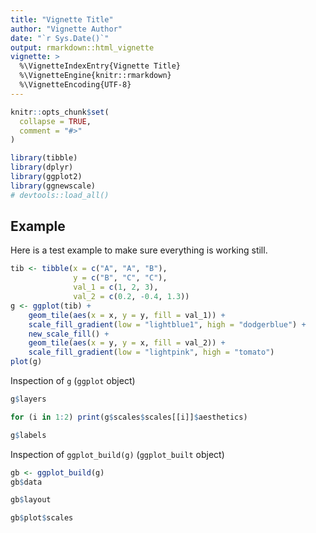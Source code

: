```yaml
---
title: "Vignette Title"
author: "Vignette Author"
date: "`r Sys.Date()`"
output: rmarkdown::html_vignette
vignette: >
  %\VignetteIndexEntry{Vignette Title}
  %\VignetteEngine{knitr::rmarkdown}
  %\VignetteEncoding{UTF-8}
---
```


```r
knitr::opts_chunk$set(
  collapse = TRUE,
  comment = "#>"
)
```

```r
library(tibble)
library(dplyr)
library(ggplot2)
library(ggnewscale)
# devtools::load_all()
```

## Example

Here is a test example to make sure everything is working still.

```r
tib <- tibble(x = c("A", "A", "B"),
              y = c("B", "C", "C"),
              val_1 = c(1, 2, 3),
              val_2 = c(0.2, -0.4, 1.3))
g <- ggplot(tib) +
    geom_tile(aes(x = x, y = y, fill = val_1)) +
    scale_fill_gradient(low = "lightblue1", high = "dodgerblue") +
    new_scale_fill() +
    geom_tile(aes(x = y, y = x, fill = val_2)) +
    scale_fill_gradient(low = "lightpink", high = "tomato")
plot(g)
```

Inspection of `g` (`ggplot` object)

```r
g$layers
```

```r
for (i in 1:2) print(g$scales$scales[[i]]$aesthetics)

```

```r
g$labels
```

Inspection of `ggplot_build(g)` (`ggplot_built` object)

```r
gb <- ggplot_build(g)
gb$data
```

```r
gb$layout
```

```r
gb$plot$scales
```


